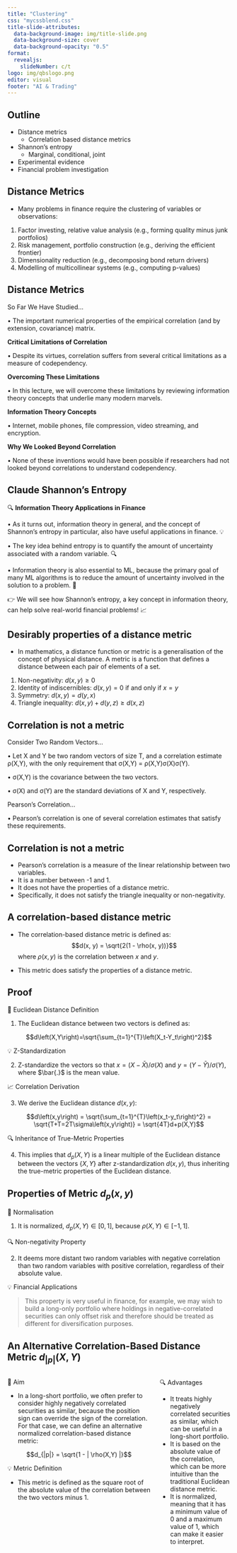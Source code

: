 ```yaml
---
title: "Clustering"
css: "mycssblend.css"
title-slide-attributes:
  data-background-image: img/title-slide.png
  data-background-size: cover
  data-background-opacity: "0.5"
format: 
  revealjs:
    slideNumber: c/t
logo: img/qbslogo.png
editor: visual
footer: "AI & Trading"
---
```


## Outline {.saltinline}

- Distance metrics
  - Correlation based distance metrics
- Shannon's entropy
  - Marginal, conditional, joint
- Experimental evidence
- Financial problem investigation

## Distance Metrics {.saltinline .small}

- Many problems in finance require the clustering of variables or observations:
1. Factor investing, relative value analysis (e.g., forming quality minus junk portfolios)
2. Risk management, portfolio construction (e.g., deriving the efficient frontier)
3. Dimensionality reduction (e.g., decomposing bond return drivers)
4.  Modelling of multicollinear systems (e.g., computing p-values)

## Distance Metrics {.saltinline .small}

So Far We Have Studied...

• The important numerical properties of the empirical correlation (and by extension, 
covariance) matrix.

**Critical Limitations of Correlation**

• Despite its virtues, correlation suffers from several critical limitations as a 
measure of codependency.

**Overcoming These Limitations**

• In this lecture, we will overcome these limitations by reviewing information theory concepts that underlie many modern marvels.

**Information Theory Concepts**

• Internet, mobile phones, file compression, video streaming, and 
encryption.

**Why We Looked Beyond Correlation**

• None of these inventions would have been possible if researchers had not looked beyond correlations to understand codependency.


## Claude Shannon's Entropy

🔍 **Information Theory Applications in Finance**

• As it turns out, information theory in general, and the concept of Shannon’s entropy 
in particular, also have useful applications in finance. 💡

• The key idea behind entropy is to quantify the amount of uncertainty associated with a
random variable. 🔍

• Information theory is also essential to ML, because the primary goal of many ML 
algorithms is to reduce the amount of uncertainty involved in the solution to a problem.
💯

👉 We will see how Shannon's entropy, a key concept in information theory, can help solve real-world financial problems! 📈

## Desirably properties of a distance metric

- In mathematics, a distance function or metric is a generalisation of the concept of physical distance. A metric is a function that defines a distance between each pair of elements of a set.

1. Non-negativity: $d(x, y) \geq 0$
2. Identity of indiscernibles: $d(x, y) = 0$ if and only if $x = y$
3. Symmetry: $d(x, y) = d(y, x)$
4. Triangle inequality: $d(x, y) + d(y, z) \geq d(x, z)$

## Correlation is not a metric
Consider Two Random Vectors...

• Let X and Y be two random vectors of size T, and a correlation estimate ρ(X,Y), with 
the only requirement that σ(X,Y) = ρ(X,Y)σ(X)σ(Y).

• σ(X,Y) is the covariance between the two vectors.

• σ(X) and σ(Y) are the standard deviations of X and Y, respectively.

Pearson’s Correlation...

• Pearson’s correlation is one of several correlation estimates that satisfy these 
requirements.

## Correlation is not a metric

- Pearson's correlation is a measure of the linear relationship between two variables.
- It is a number between -1 and 1.
- It does not have the properties of a distance metric.
- Specifically, it does not satisfy the triangle inequality or non-negativity.

## A correlation-based distance metric
- The correlation-based distance metric is defined as:
  $$d(x, y) = \sqrt{2(1 - \rho(x, y))}$$
  where $\rho(x, y)$ is the correlation between $x$ and $y$.

- This metric does satisfy the properties of a distance metric.

##  Proof{.small}

📝 Euclidean Distance Definition

1. The Euclidean distance between two vectors is defined as:

$$d\left(X,Y\right)=\sqrt{\sum_{t=1}^{T}\left(X_t-Y_t\right)^2}$$

💡 Z-Standardization

2. Z-standardize the vectors so that $x = \left(X - \bar{X}\right)/\sigma\left(X\right)$
and $y = \left(Y - \bar{Y}\right)/\sigma\left(Y\right)$, where $\bar{.}$ is the mean 
value.

📈 Correlation Derivation

3. We derive the Euclidean distance $d\left(x,y\right)$:

$$d\left(x,y\right) = \sqrt{\sum_{t=1}^{T}\left(x_t-y_t\right)^2} = 
\sqrt{T+T=2T\sigma\left(x,y\right)} = \sqrt{4T}d+p(X,Y)$$

🔍 Inheritance of True-Metric Properties

4. This implies that $d_p(X,Y)$ is a linear multiple of the Euclidean distance between 
the vectors $\left\{X,Y \right\}$ after z-standardization $d(x,y)$, thus inheriting the 
true-metric properties of the Euclidean distance.

## Properties of Metric $d_p(x,y)$

📝 Normalisation

1. It is normalized, $d_p(X,Y) \in[0,1]$, because $\rho(X,Y) \in[-1,1]$.

🔍 Non-negativity Property

2. It deems more distant two random variables with negative correlation than two random variables with positive correlation, regardless of their absolute value.

💡 Financial Applications

> This property is very useful in finance, for example, we may wish to build a 
long-only portfolio where holdings in negative-correlated securities can only offset 
risk and therefore should be treated as different for diversification purposes.

## An Alternative Correlation-Based Distance Metric $d_{|p|}(X,Y)$ {.small}


::: columns
:::: column
📝 Aim

-  In a long-short portfolio, we often prefer to consider highly negatively correlated 
securities as similar, because the position sign can override the sign of the 
correlation. For that case, we can define an alternative normalized correlation-based 
distance metric:

$$d_{|p|} = \sqrt{1 - | \rho(X,Y) |}$$

💡 Metric Definition

-  This metric is defined as the square root of the absolute value of the correlation between the two vectors minus 1.
:::
::: column
🔍 Advantages

::: {.saltinline}
* It treats highly negatively correlated securities as similar, which can be useful in a
long-short portfolio.
* It is based on the absolute value of the correlation, which can be more intuitive than
the traditional Euclidean distance metric.
* It is normalized, meaning that it has a minimum value of 0 and a maximum value of 1, which can make it easier to interpret.

:::
:::
:::
